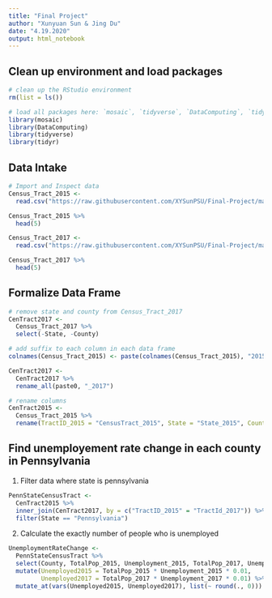 ```yaml
---
title: "Final Project"
author: "Xunyuan Sun & Jing Du"
date: "4.19.2020"
output: html_notebook
---
```


## Clean up environment and load packages
```r
# clean up the RStudio environment 
rm(list = ls())

# load all packages here: `mosaic`, `tidyverse`, `DataComputing`, `tidyr` and all others used
library(mosaic)
library(DataComputing)
library(tidyverse)
library(tidyr)
```


## Data Intake

```r
# Import and Inspect data
Census_Tract_2015 <-
  read.csv("https://raw.githubusercontent.com/XYSunPSU/Final-Project/master/acs2015_census_tract_data.csv", header = T)

Census_Tract_2015 %>%
  head(5)
```

```r
Census_Tract_2017 <-
  read.csv("https://raw.githubusercontent.com/XYSunPSU/Final-Project/master/acs2017_census_tract_data.csv", header = T)

Census_Tract_2017 %>%
  head(5)
```

## Formalize Data Frame

```r
# remove state and county from Census_Tract_2017
CenTract2017 <-
  Census_Tract_2017 %>%
  select(-State, -County)
```

```r
# add suffix to each column in each data frame
colnames(Census_Tract_2015) <- paste(colnames(Census_Tract_2015), "2015", sep = "_")

CenTract2017 <-
  CenTract2017 %>%
  rename_all(paste0, "_2017")
```

```r
# rename columns
CenTract2015 <-
  Census_Tract_2015 %>%
  rename(TractID_2015 = "CensusTract_2015", State = "State_2015", County = "County_2015")
```


## Find unemployement rate change in each county in Pennsylvania

1. Filter data where state is pennsylvania
```r
PennStateCensusTract <-
  CenTract2015 %>%
  inner_join(CenTract2017, by = c("TractID_2015" = "TractId_2017")) %>%
  filter(State == "Pennsylvania")
```

2. Calculate the exactly number of people who is unemployed
```r
UnemploymentRateChange <-
  PennStateCensusTract %>%
  select(County, TotalPop_2015, Unemployment_2015, TotalPop_2017, Unemployment_2017) %>%
  mutate(Unemployed2015 = TotalPop_2015 * Unemployment_2015 * 0.01, 
         Unemployed2017 = TotalPop_2017 * Unemployment_2017 * 0.01) %>%
  mutate_at(vars(Unemployed2015, Unemployed2017), list(~ round(., 0)))
```


